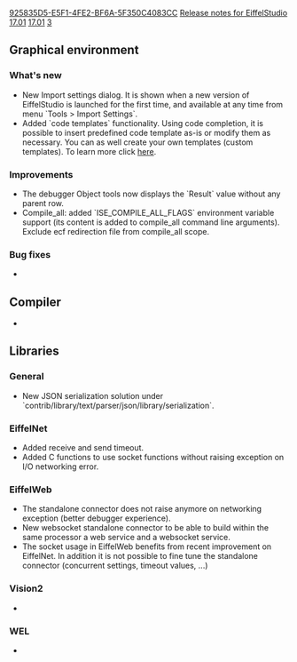 [[Property:uuid|925835D5-E5F1-4FE2-BF6A-5F350C4083CC]]
[[Property:title|Release notes for EiffelStudio 17.01]]
[[Property:link_title|17.01]]
[[Property:weight|3]]

{{UnderConstruction|This page is under construction.}}

==Graphical environment==
===What's new===
* New Import settings dialog. It is shown when a new version of EiffelStudio is launched for the first time, and available at any time from menu `Tools > Import Settings`.
* Added `code templates` functionality. Using code completion, it is possible to insert predefined code template as-is or modify them as necessary. You can as well create your own templates (custom templates). To learn more click [https://www.eiffel.org/doc/eiffelstudio/Code%20Templates here].

===Improvements===
* The debugger Object tools now displays the `Result` value without any parent row.
* Compile_all: added `ISE_COMPILE_ALL_FLAGS` environment variable support (its content is added to compile_all command line arguments). Exclude ecf redirection file from compile_all scope.


===Bug fixes===
* 

==Compiler==
* 

==Libraries==
===General===
* New JSON serialization solution under `contrib/library/text/parser/json/library/serialization`.

===EiffelNet===
* Added receive and send timeout.
* Added C functions to use socket functions without raising exception on I/O networking error.

===EiffelWeb===
* The standalone connector does not raise anymore on networking exception (better debugger experience).
* New websocket standalone connector to be able to build within the same processor a web service and a websocket service.
* The socket usage in EiffelWeb benefits from recent improvement on EiffelNet. In addition it is not possible to fine tune the standalone connector (concurrent settings, timeout values, ...)

===Vision2===
* 

===WEL===
* 